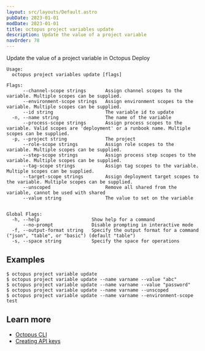 ```yaml
---
layout: src/layouts/Default.astro
pubDate: 2023-01-01
modDate: 2023-01-01
title: octopus project variables update
description: Update the value of a project variable
navOrder: 78
---
```


Update the value of a project variable in Octopus Deploy

```
Usage:
  octopus project variables update [flags]

Flags:
      --channel-scope strings       Assign channel scopes to the variable. Multiple scopes can be supplied.
      --environment-scope strings   Assign environment scopes to the variable. Multiple scopes can be supplied.
      --id string                   The variable id to update
  -n, --name string                 The name of the variable
      --process-scope strings       Assign process scopes to the variable. Valid scopes are 'deployment' or a runbook name. Multiple scopes can be supplied.
  -p, --project string              The project
      --role-scope strings          Assign role scopes to the variable. Multiple scopes can be supplied.
      --step-scope strings          Assign process step scopes to the variable. Multiple scopes can be supplied.
      --tag-scope strings           Assign tag scopes to the variable. Multiple scopes can be supplied.
      --target-scope strings        Assign deployment target scopes to the variable. Multiple scopes can be supplied.
      --unscoped                    Remove all shared from the variable, cannot be used with shared
      --value string                The value to set on the variable


Global Flags:
  -h, --help                   Show help for a command
      --no-prompt              Disable prompting in interactive mode
  -f, --output-format string   Specify the output format for a command ("json", "table", or "basic") (default "table")
  -s, --space string           Specify the space for operations

```

## Examples

<SamplesInstance />

```
$ octopus project variable update
$ octopus project variable update --name varname --value "abc"
$ octopus project variable update --name varname --value "password"
$ octopus project variable update --name varname --unscoped
$ octopus project variable update --name varname --environment-scope test
```

## Learn more

- [Octopus CLI](/docs/octopus-rest-api/cli)
- [Creating API keys](/docs/octopus-rest-api/how-to-create-an-api-key)